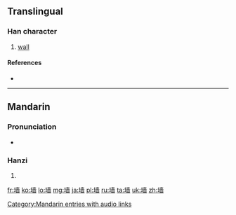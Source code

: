 {{also|墻|牆}}
==Translingual==

===Han character===
{{Han char|rn=32|rad=土|as=11|sn=14|four=|canj=土土金田 (GGCW)}}

# [[wall]]

====References====
* {{Han ref|kx=0238.191|hdz=10479.060|uh=5899|ud=22681}}

----

==Mandarin==

===Pronunciation===
* {{audio|zh-qiáng.ogg|audio}}

===Hanzi===
{{cmn-hanzi|tra=[[墻]], [[牆]]|pin=[[qiáng]] ([[qiang2]])|wg=ch'iang<sup>2</sup>}}

# {{defn|lang=cmn|sort=土11}}

[[Category:Mandarin entries with audio links]]

[[fr:墙]]
[[ko:墙]]
[[lo:墙]]
[[mg:墙]]
[[ja:墙]]
[[pl:墙]]
[[ru:墙]]
[[ta:墙]]
[[uk:墙]]
[[zh:墙]]